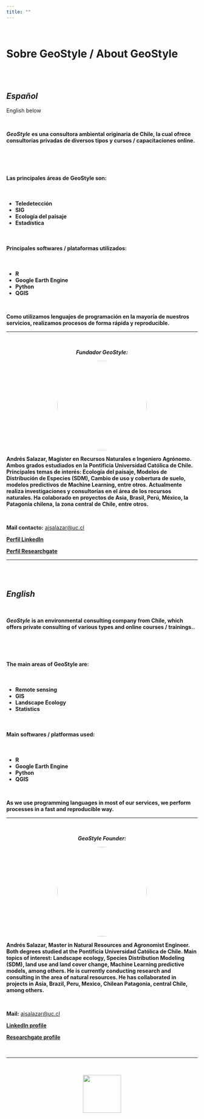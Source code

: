 ```yaml
---
title: ""
---
```


<br>

# **Sobre GeoStyle / About GeoStyle**

<br>
<br>

<div>

<h2> <strong><em>Español</em></strong> </h2>

<p>English below</p>

</div>

<br>

***GeoStyle*** **es una consultora ambiental originaria de Chile, la cual ofrece consultorías privadas de diversos tipos y cursos / capacitaciones online.**

<br>

<div class="grid-areas-softwares"> 

<div class="areas">

<br>

<h4 class="titulo-areas">Las principales áreas de GeoStyle son:</h4>

<br>

<p class="contenido-areas">

-   **Teledetección**
-   **SIG**
-   **Ecología del paisaje**
-   **Estadística**

</p>

</div>


<div class="softwares">

<br>

<h4 class="titulo-softwares">Principales softwares / plataformas utilizados:</h4>

<br>

<p class="contenido-softwares">

- **R**
- **Google Earth Engine**
- **Python**
- **QGIS**

</p>

</div>

</div>

<br>

**Como utilizamos lenguajes de programación en la mayoría de nuestros servicios, realizamos procesos de forma rápida y reproducible.**

<hr>

<br>

<div style="text-align: center;">

***Fundador GeoStyle:***

<img src="images/1581604252963.jfif" style = "width: 236px; border-radius: 50%">

</div>

**Andrés Salazar, Magíster en Recursos Naturales e Ingeniero Agrónomo. Ambos grados estudiados en la Pontificia Universidad Católica de Chile. Principales temas de interés: Ecología del paisaje, Modelos de Distribución de Especies (SDM), Cambio de uso y cobertura de suelo, modelos predictivos de Machine Learning, entre otros. Actualmente realiza investigaciones y consultorías en el área de los recursos naturales. Ha colaborado en proyectos de Asia, Brasil, Perú, México, la Patagonia chilena, la zona central de Chile, entre otros.**

<br>

**Mail contacto:** [ajsalazar\@uc.cl](mailto:ajsalazar@uc.cl){.email}

<a href = "https://www.linkedin.com/in/andr%C3%A9s-salazar-6213b6163/" target = "_blank" rel = "noopener noreferrer"> **Perfil LinkedIn** </a>

<a href = "https://www.researchgate.net/profile/Andres-Salazar-14" target = "_blank" rel = "noopener noreferrer"> **Perfil Researchgate** </a>

<hr>

<br>
<br>


## ***English***

<br>

***GeoStyle*** **is an environmental consulting company from Chile, which offers private consulting of various types and online courses / trainings..**

<br>

<div class="grid-areas-softwares"> 

<div class="areas">

<br>

<h4 class="titulo-areas">The main areas of GeoStyle are:</h4>

<br>

<p class="contenido-areas">

-   **Remote sensing**
-   **GIS**
-   **Landscape Ecology**
-   **Statistics**

</p>

</div>


<div class="softwares">

<br>

<h4 class="titulo-softwares">Main softwares / platformas used:</h4>

<br>

<p class="contenido-softwares">

- **R**
- **Google Earth Engine**
- **Python**
- **QGIS**

</p>

</div>

</div>

<br>

**As we use programming languages in most of our services, we perform processes in a fast and reproducible way.**

<hr>

<br>

<div style="text-align: center;">

***GeoStyle Founder:***

<img src="images/1581604252963.jfif" style = "width: 236px; border-radius: 50%;">

</div>

**Andrés Salazar, Master in Natural Resources and Agronomist Engineer. Both degrees studied at the Pontificia Universidad Católica de Chile. Main topics of interest: Landscape ecology, Species Distribution Modeling (SDM), land use and land cover change, Machine Learning predictive models, among others. He is currently conducting research and consulting in the area of natural resources. He has collaborated in projects in Asia, Brazil, Peru, Mexico, Chilean Patagonia, central Chile, among others.**

<br>

**Mail:** [ajsalazar\@uc.cl](mailto:ajsalazar@uc.cl){.email}

<a href = "https://www.linkedin.com/in/andr%C3%A9s-salazar-6213b6163/" target = "_blank" rel = "noopener noreferrer"> **LinkedIn profile** </a>

<a href = "https://www.researchgate.net/profile/Andres-Salazar-14" target = "_blank" rel = "noopener noreferrer"> **Researchgate profile** </a>

<br>

<hr>

<br>

<center>
![](images/logo_final.png){width="100"}
</center>
